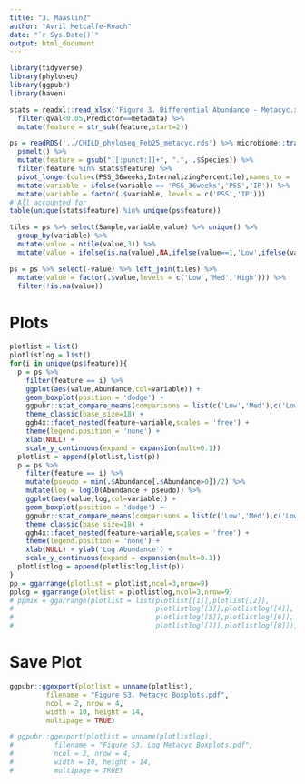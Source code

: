 ---
title: "3. Maaslin2"
author: "Avril Metcalfe-Roach"
date: "`r Sys.Date()`"
output: html_document
---

```{r}
library(tidyverse)
library(phyloseq)
library(ggpubr)
library(haven)

stats = readxl::read_xlsx('Figure 3. Differential Abundance - Metacyc.xlsx') %>% 
  filter(qval<0.05,Predictor==metadata) %>% 
  mutate(feature = str_sub(feature,start=2))

ps = readRDS('../CHILD_phyloseq_Feb25_metacyc.rds') %>% microbiome::transform('compositional') %>% 
  psmelt() %>% 
  mutate(feature = gsub("[[:punct:]]+", ".", .$Species)) %>% 
  filter(feature %in% stats$feature) %>% 
  pivot_longer(cols=c(PSS_36weeks,InternalizingPercentile),names_to = 'variable',values_to = 'value') %>% 
  mutate(variable = ifelse(variable == 'PSS_36weeks','PSS','IP')) %>% 
  mutate(variable = factor(.$variable, levels = c('PSS','IP')))
# All accounted for
table(unique(stats$feature) %in% unique(ps$feature))

tiles = ps %>% select(Sample,variable,value) %>% unique() %>% 
  group_by(variable) %>% 
  mutate(value = ntile(value,3)) %>% 
  mutate(value = ifelse(is.na(value),NA,ifelse(value==1,'Low',ifelse(value==2,'Med','High'))))

ps = ps %>% select(-value) %>% left_join(tiles) %>% 
  mutate(value = factor(.$value,levels = c('Low','Med','High'))) %>% 
  filter(!is.na(value))
```

# Plots 

```{r}
plotlist = list()
plotlistlog = list()
for(i in unique(ps$feature)){
  p = ps %>% 
    filter(feature == i) %>% 
    ggplot(aes(value,Abundance,col=variable)) +
    geom_boxplot(position = 'dodge') +
    ggpubr::stat_compare_means(comparisons = list(c('Low','Med'),c('Low','High'))) +
    theme_classic(base_size=18) +
    ggh4x::facet_nested(feature~variable,scales = 'free') +
    theme(legend.position = 'none') +
    xlab(NULL) +
    scale_y_continuous(expand = expansion(mult=0.1))
  plotlist = append(plotlist,list(p))
  p = ps %>% 
    filter(feature == i) %>% 
    mutate(pseudo = min(.$Abundance[.$Abundance>0])/2) %>% 
    mutate(log = log10(Abundance + pseudo)) %>% 
    ggplot(aes(value,log,col=variable)) +
    geom_boxplot(position = 'dodge') +
    ggpubr::stat_compare_means(comparisons = list(c('Low','Med'),c('Low','High'))) +
    theme_classic(base_size=18) +
    ggh4x::facet_nested(feature~variable,scales = 'free') +
    theme(legend.position = 'none') +
    xlab(NULL) + ylab('Log Abundance') +
    scale_y_continuous(expand = expansion(mult=0.1))
  plotlistlog = append(plotlistlog,list(p))
}
pp = ggarrange(plotlist = plotlist,ncol=3,nrow=9)
pplog = ggarrange(plotlist = plotlistlog,ncol=3,nrow=9)
# ppmix = ggarrange(plotlist = list(plotlist[[1]],plotlist[[2]],
#                                   plotlistlog[[3]],plotlistlog[[4]],
#                                   plotlistlog[[5]],plotlistlog[[6]],
#                                   plotlistlog[[7]],plotlistlog[[8]]),ncol=2,nrow=4)
```

# Save Plot

```{r}
ggpubr::ggexport(plotlist = unname(plotlist),
         filename = "Figure S3. Metacyc Boxplots.pdf",
         ncol = 2, nrow = 4,
         width = 10, height = 14,
         multipage = TRUE)

# ggpubr::ggexport(plotlist = unname(plotlistlog),
#          filename = "Figure S3. Log Metacyc Boxplots.pdf",
#          ncol = 2, nrow = 4, 
#          width = 10, height = 14,  
#          multipage = TRUE)
```
